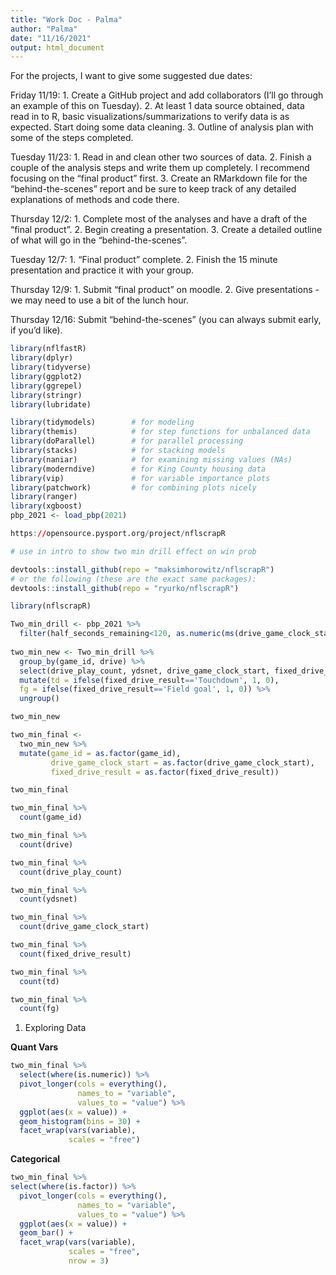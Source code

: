 ```yaml
---
title: "Work Doc - Palma"
author: "Palma"
date: "11/16/2021"
output: html_document
---
```



For the projects, I want to give some suggested due dates:

Friday 11/19: 1. Create a GitHub project and add collaborators (I'll go through an example of this on Tuesday). 2. At least 1 data source obtained,  data read in to R, basic visualizations/summarizations to verify data is as expected. Start doing some data cleaning. 3. Outline of analysis plan with some of the steps completed.

Tuesday 11/23: 1. Read in and clean other two sources of data. 2. Finish a couple of the analysis steps and write them up completely. I recommend focusing on the "final product" first. 3. Create an RMarkdown file for the "behind-the-scenes" report and be sure to keep track of any detailed explanations of methods and code there. 

Thursday 12/2: 1. Complete most of the analyses and have a draft of the "final product". 2. Begin creating a presentation. 3. Create a detailed outline of what will go in the "behind-the-scenes". 

Tuesday 12/7: 1. "Final product" complete. 2. Finish the 15 minute presentation and practice it with your group. 

Thursday 12/9: 1. Submit "final product" on moodle. 2. Give presentations - we may need to use a bit of the lunch hour. 

Thursday 12/16: Submit "behind-the-scenes" (you can always submit early, if you'd like). 


```r
library(nflfastR)
library(dplyr)
library(tidyverse)
library(ggplot2)
library(ggrepel)
library(stringr)
library(lubridate)

library(tidymodels)        # for modeling
library(themis)            # for step functions for unbalanced data
library(doParallel)        # for parallel processing
library(stacks)            # for stacking models
library(naniar)            # for examining missing values (NAs)
library(moderndive)        # for King County housing data
library(vip)               # for variable importance plots
library(patchwork)         # for combining plots nicely
library(ranger)
library(xgboost)
pbp_2021 <- load_pbp(2021)
```

```r
https://opensource.pysport.org/project/nflscrapR

# use in intro to show two min drill effect on win prob


```

```r
devtools::install_github(repo = "maksimhorowitz/nflscrapR")
# or the following (these are the exact same packages):
devtools::install_github(repo = "ryurko/nflscrapR")
```


```r
library(nflscrapR)

```


```r
Two_min_drill <- pbp_2021 %>% 
  filter(half_seconds_remaining<120, as.numeric(ms(drive_game_clock_start))<150) 
  
two_min_new <- Two_min_drill %>% 
  group_by(game_id, drive) %>%
  select(drive_play_count, ydsnet, drive_game_clock_start, fixed_drive_result) %>%
  mutate(td = ifelse(fixed_drive_result=='Touchdown', 1, 0),
  fg = ifelse(fixed_drive_result=='Field goal', 1, 0)) %>%
  ungroup()

```


```r
two_min_new
```

```r
two_min_final <- 
  two_min_new %>%
  mutate(game_id = as.factor(game_id), 
         drive_game_clock_start = as.factor(drive_game_clock_start), 
         fixed_drive_result = as.factor(fixed_drive_result))
```

```r
two_min_final
```


```r
two_min_final %>%
  count(game_id)
```

```r
two_min_final %>%
  count(drive)
```

```r
two_min_final %>%
  count(drive_play_count)
```

```r
two_min_final %>%
  count(ydsnet)
```

```r
two_min_final %>%
  count(drive_game_clock_start)
```

```r
two_min_final %>%
  count(fixed_drive_result)
```


```r
two_min_final %>%
  count(td)
```

```r
two_min_final %>%
  count(fg)
```


1.  Exploring Data


**Quant Vars**

```r
two_min_final %>% 
  select(where(is.numeric)) %>% 
  pivot_longer(cols = everything(),
               names_to = "variable", 
               values_to = "value") %>% 
  ggplot(aes(x = value)) +
  geom_histogram(bins = 30) +
  facet_wrap(vars(variable), 
             scales = "free")
```

**Categorical**

```r
two_min_final %>%
select(where(is.factor)) %>% 
  pivot_longer(cols = everything(),
               names_to = "variable", 
               values_to = "value") %>% 
  ggplot(aes(x = value)) +
  geom_bar() +
  facet_wrap(vars(variable), 
             scales = "free", 
             nrow = 3)
```






